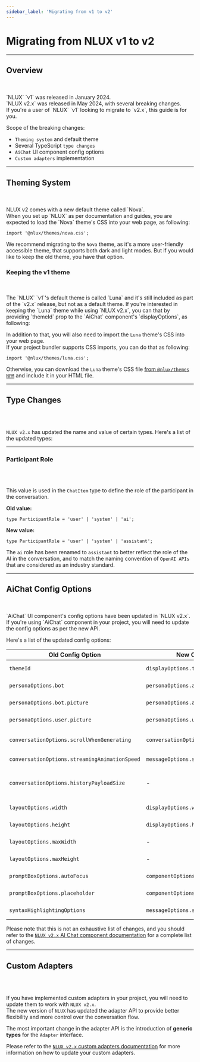 ```yaml
---
sidebar_label: 'Migrating from v1 to v2'
---
```




# Migrating from NLUX v1 to v2

---

## Overview

<br />
<br />
`NLUX` `v1` was released in January 2024.<br />
`NLUX v2.x` was released in May 2024, with several breaking changes.<br />
If you're a user of `NLUX` `v1` looking to migrate to `v2.x`, this guide is for you.

Scope of the breaking changes:

* `Theming system` and default theme
* Several TypeScript `type changes`
* `AiChat` UI component config options
* `Custom adapters` implementation

---

## Theming System

<br />
<br />
NLUX v2 comes with a new default theme called `Nova`.<br />
When you set up `NLUX` as per documentation and guides, you are expected to load the `Nova` theme's CSS into your 
web page, as following:

```tsx
import '@nlux/themes/nova.css';
```

We recommend migrating to the `Nova` theme, as it's a more user-friendly accessible theme, that supports both
dark and light modes. But if you would like to keep the old theme, you have that option.

### Keeping the v1 theme

<br />
<br />
The `NLUX` `v1`'s default theme is called `Luna` and it's still included as part of the `v2.x` release, but not as a
default theme. If you're interested in keeping the `Luna` theme while using `NLUX v2.x`, you can that by providing
`themeId` prop to the `AiChat` component's `displayOptions`, as following:

<PlatformSelector reactJs={LunaThemeReactJs} javascript={LunaThemeJavaScript} />

In addition to that, you will also need to import the `Luna` theme's CSS into your web page.<br />
If your project bundler supports CSS imports, you can do that as following:

```tsx
import '@nlux/themes/luna.css';
```

Otherwise, you can download the `Luna` theme's CSS file
[from `@nlux/themes` `NPM`](https://www.npmjs.com/package/@nlux/themes?activeTab=code) and include it in your HTML file.

---

## Type Changes

<br />
<br />

`NLUX v2.x` has updated the name and value of certain types. Here's a list of the updated types:

---

### Participant Role

<br />
<br />

This value is used in the `ChatItem` type to define the role of the participant in the conversation.<br />

**Old value:**

```tsx
type ParticipantRole = 'user' | 'system' | 'ai';
```

**New value:**

```tsx
type ParticipantRole = 'user' | 'system' | 'assistant';
```

The `ai` role has been renamed to `assistant` to better reflect the role of the AI in the conversation,
and to match the naming convention of `OpenAI APIs` that are considered as an industry standard.

---

## AiChat Config Options

<br />
<br />
`AiChat` UI component's config options have been updated in `NLUX v2.x`.<br />
If you're using `AiChat` component in your project, you will need to update the config options as per the new API.

Here's a list of the updated config options:

| Old Config Option | New Config Option | Change Description |
| --- | --- | --- |
| `themeId` | `displayOptions.themeId` | `themeId` prop has been moved to `displayOptions` object. |
| `personaOptions.bot` | `personaOptions.assistant` | `personaOptions.bot` has been renamed to `personaOptions.assistant`. |
| `personaOptions.bot.picture` | `personaOptions.assistant.avatar` | `personaOptions.bot.picture` has been renamed to `personaOptions.assistant.avatar`. |
| `personaOptions.user.picture` | `personaOptions.user.avatar` | `personaOptions.user.picture` has been renamed to `personaOptions.user.avatar`. |
| `conversationOptions.scrollWhenGenerating` | `conversationOptions.autoScroll` | `conversationOptions.scrollWhenGenerating` has been renamed to `conversationOptions.autoScroll`. |
| `conversationOptions.streamingAnimationSpeed` | `messageOptions.streamingAnimationSpeed` | `conversationOptions.streamingAnimationSpeed` has been moved to `messageOptions`. |
| `conversationOptions.historyPayloadSize` | - | The type of `conversationOptions.historyPayloadSize` has been changed from `number \| 'none' \| 'max'` to `number \| 'max'`. |
| `layoutOptions.width` | `displayOptions.width` | `layoutOptions.width` has been moved to `displayOptions`. |
| `layoutOptions.height` | `displayOptions.height` | `layoutOptions.height` has been moved to `displayOptions`. |
| `layoutOptions.maxWidth` | - | `layoutOptions.maxWidth` has been removed. The default width is now `100%`. |
| `layoutOptions.maxHeight` | - | `layoutOptions.maxHeight` has been removed. The default height is now `100%`. |
| `promptBoxOptions.autoFocus` | `componentOptions.autoFocus` | `promptOptions.autoFocus` has been moved to `componentOptions`. |
| `promptBoxOptions.placeholder` | `componentOptions.placeholder` | `promptOptions.placeholder` has been moved to `componentOptions`. |
| `syntaxHighlightingOptions` | `messageOptions.syntaxHighlighting` | `syntaxHighlightingOptions` has been moved to `messageOptions`. |

Please note that this is not an exhaustive list of changes, and you should refer to the
[`NLUX v2.x` AI Chat component documentation](/reference/ui/ai-chat) for a complete list of changes.

---

## Custom Adapters

<br />
<br />

If you have implemented custom adapters in your project, you will need to update them to work with `NLUX v2.x`.<br />
The new version of `NLUX` has updated the adapter API to provide better flexibility and more control over the
conversation flow.

The most important change in the adapter API is the introduction of **generic types** for the `Adapter` interface.

Please refer to the [`NLUX v2.x` custom adapters documentation](/reference/adapters/custom-adapters) for more information on how to
update your custom adapters.